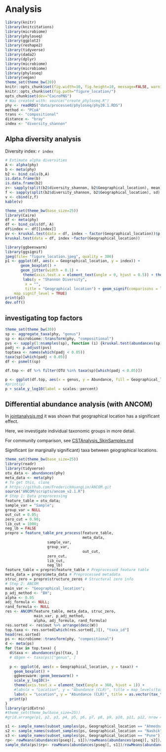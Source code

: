 
# Analysis

```r
library(knitr)
library(knitcitations) 
library(microbiome)
library(phyloseq)
library(ggplot2)
library(reshape2)
library(tidyverse)
library(dada2)
library(dplyr)
library(microbiome)
library(microbiome)
library(phyloseq)
library(vegan)
theme_set(theme_bw(20))
knitr::opts_chunk$set(fig.width=10, fig.height=10, message=FALSE, warning=FALSE)
knitr::opts_chunk$set(fig.path="figure_location/")
opts_chunk$set(dev="CairoPNG")
# Was created with: source("create_phyloseq.R")
phy <- readRDS("data/processed/phyloseq/phy20.1.RDS")
method <- "PCoA"
trans <- "compositional"
distance <- "bray"
index <- "diversity_shannon"
```


## Alpha diversity analysis

Diversity index: `r index`

```r
# Estimate alpha diversities
A <- alpha(phy)
b <- meta(phy)
b2 <- bind_cols(b,A)
is.data.frame(b) 
is.data.frame(b2)
z<- sapply(split(b2$diversity_shannon, b2$Geographical_location), mean)
f <- sapply(split(b2$diversity_shannon, b2$Geographical_location), sd) 
v <- cbind(z,f)
kable(v)
```


```r
theme_set(theme_bw(base_size=25))
library(Cairo)
df <- meta(phy)
df <- bind_cols(df, A)
df$index <- df[[index]]
pv <- kruskal.test(data = df, index ~ factor(Geographical_location))$p.value
kruskal.test(data = df, index ~factor(Geographical_location))

library(ggbeeswarm)
library(ggsignif)
jpeg(file= "figure_location.jpeg", quality = 300)
p1 <- ggplot(df, aes(x = Geographical_location, y = index)) +
       geom_boxplot() +
       geom_jitter(width = 0.1) +  
        theme(axis.text.x = element_text(angle = 0, hjust = 0.5)) + theme(legend.position = "none")+
        labs(y = "Shannon Diversity",
	     x = "",
	     title = "Geographical location") + geom_signif(comparisons = list(c("Ahmednagar", "Nashik", "Pune")),
    map_signif_level = TRUE) 
print(p1)
dev.off()
```  

## investigating top factors


```r
theme_set(theme_bw(20))
sp <- aggregate_taxa(phy, "genus")
sp <- microbiome::transform(phy, "compositional")
pvs <- sapply(1:nsamples(sp), function (i) {kruskal.test(abundances(sp)[i,] ~ meta(sp)[, "Geographical_location"])$p.value})
padj <- p.adjust(pvs)
toptaxa <- names(which(padj < 0.05))
taxa(sp)[which(padj < 0.05)]
df <- psmelt(sp)

df.top <- df %>% filter(OTU %in% taxa(sp)[which(padj < 0.05)])

p <- ggplot(df.top, aes(x = genus, y = Abundance, fill = Geographical_location)) + geom_boxplot()
#print(p)
p + scale_y_log10(label = scales::percent)
```


## Differential abundance analysis (with ANCOM)

In [jointanalysis.md](jointanalysis.md) it was shown that geographical location has a significant effect.

Here, we investigate individual taxonomic groups in more detail.

For community comparison, see [CSTAnalysis_SkinSamples.md](CSTAnalysis_SkinSamples.md)

Significant (or marginally significant) taxa between geographical locations.

```r
theme_set(theme_bw(base_size=25))
library(readr)
library(tidyverse)
otu_data <- abundances(phy)
meta_data <- meta(phy)
# To get this, clone
# https://github.com/FrederickHuangLin/ANCOM.git
source("ANCOM/scripts/ancom_v2.1.R")
# Step 1: Data preprocessing
feature_table = otu_data;
sample_var = "Sample";
group_var = NULL
out_cut = 0.05;
zero_cut = 0.90;
lib_cut = 1000;
neg_lb = FALSE
prepro = feature_table_pre_process(feature_table,
                                   meta_data,
				   sample_var,
				   group_var, 
                                   out_cut,
				   zero_cut,
				   lib_cut,
				   neg_lb)
feature_table = prepro$feature_table # Preprocessed feature table
meta_data = prepro$meta_data # Preprocessed metadata
struc_zero = prepro$structure_zeros # Structural zero info
# Step 2: ANCOM
main_var <- "Geographical_location";
p_adj_method <- "BH";
alpha <- 0.05
adj_formula <- NULL;
rand_formula <- NULL
res <- ANCOM(feature_table, meta_data, struc_zero,
             main_var, p_adj_method, 
             alpha, adj_formula, rand_formula)
res.sorted <- res$out %>% arrange(desc(W))
top.taxa <- res.sorted[which(res.sorted[,3]), "taxa_id"]
head(res.sorted)
ps <- microbiome::transform(phy, "compositional")
d <- meta(ps)
for (tax in top.taxa) {
  d$taxa <- abundances(ps)[tax, ]
  # d$gen <- taxa(ps)["genus", ]
  
  p <- ggplot(d, aes(x = Geographical_location, y = taxa)) +
    geom_boxplot() + 
    ggbeeswarm::geom_beeswarm() +
    scale_y_log10()+
    theme(axis.text.x = element_text(angle = 360, hjust = 1)) +
    #labs(x = "Location", y = "Abundance (CLR)", title = map_levels(tax, from='tax', to='genus',ps))
    labs(x = "Location", y = "Abundance (CLR)", title = as.vector(tax_table(ps)[tax, "genus"]))
  print(p)
}
library(gridExtra)
#theme_set(theme_bw(base_size=25))
#grid.arrange(p1, p2, p3, p4, p5, p6, p7, p8, p9, p10, p11, p12, nrow = 6)
```


```r
s1 <- sample_names(subset_samples(ps, Geographical_location == "Ahmednagar"))
s2 <- sample_names(subset_samples(ps, Geographical_location == "Nashik"))
s3 <- sample_names(subset_samples(ps, Geographical_location == "Pune"))
rp<- rowMeans(abundances(pseq)[, s1])/rowMeans(abundances(pseq)[, s2])/rowMeans(abundances(pseq)[, s3])
sample_data(ps)$rp<- rowMeans(abundances(pseq)[, s1])/rowMeans(abundances(pseq)[, s2])/rowMeans(abundances(pseq)[, s3])
```

